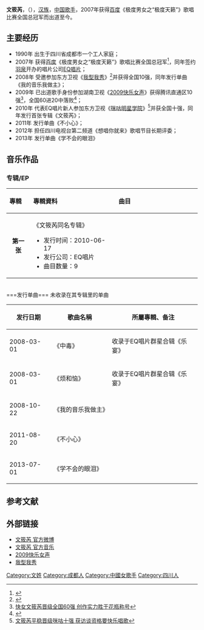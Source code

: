 {{艺人
| 姓名 = 文筱芮
| 类型 = 女歌手
| 图片 = 
| 图片简介 =  
| 原名 =  
| 英文名 =  
| 罗马拼音 =  
| 国籍 ={{PRC}} 
| 民族 = [[汉族|汉族]]
| 出生日期 = {{birth date and age|1990|1|5}}
| 出生地點 ={{CHN}}[[四川省|四川省]][[成都市|成都市]] 
| 职业     = [[歌手|歌手]] 
| 语言     = [[汉语|汉语]] 
| 教育程度 =  
| 宗教信仰 = 
| 音乐类型 = [[华语流行|华语流行]]
| 活跃年代 =2007年-至今
| 唱片公司 = [[EQ唱片|EQ唱片]]（2007-2011）<br>[[华宇春秋文化传媒|华宇春秋文化传媒]]（2012-至今）
| 经纪公司 = [[EQ唱片|EQ唱片]]（2007-2011）<br>[[华宇春秋文化传媒|华宇春秋文化传媒]]（2012-至今） 
| 网站 = http://weibo.com/wenxiaorui 文筱芮 官方微博
}}


'''文筱芮'''，（{{bd|1990年|1月5日|catIdx=W文}}），[[汉族|汉族]]，[[中国|中国]][[歌手|歌手]]，2007年获得[[百度|百度]]《极度男女之“极度天籁”》歌唱比赛全国总冠军而出道至今。

==主要经历==
*1990年 出生于四川省成都市一个工人家庭；
*2007年 获得[[百度|百度]]《极度男女之“极度天籁”》歌唱比赛全国总冠军<ref>{{Cite web |url=http://www.ce.cn/cysc/tech/07hlw/guonei/200707/16/t20070716_12182161.shtml |title=极度男女总决选造星 文筱芮夺冠并签约公司 |access-date=2014-05-28 |archive-url=https://web.archive.org/web/20160304210710/http://www.ce.cn/cysc/tech/07hlw/guonei/200707/16/t20070716_12182161.shtml |archive-date=2016-03-04 |dead-url=yes }}</ref>，同年签约[[羽泉|羽泉]]开办的唱片公司[[EQ唱片|EQ唱片]]；
*2008年 受邀参加东方卫视《[[我型我秀|我型我秀]]》<ref>{{Cite web |url=http://ent.sina.com.cn/y/p/2008-09-01/11102151998.shtml |title=我型我秀文筱芮最终成为本场的MVP |accessdate=2014-05-28 |archive-date=2016-03-04 |archive-url=https://web.archive.org/web/20160304123512/http://ent.sina.com.cn/y/p/2008-09-01/11102151998.shtml |dead-url=no }}</ref>并获得全国10强，同年发行单曲《我的音乐我做主》；
*2009年 已出道歌手身份参加湖南卫视《[[2009快乐女声|2009快乐女声]]》获得腾讯直通区10强<ref>[http://ent.qq.com/a/20090615/000419.htm 快女文筱芮晋级全国60强 创作实力胜于花瓶称号]</ref>，全国60进20中落败<ref>{{Cite web |url=http://ent.163.com/09/0618/13/5C3J7DBR00031GVS.html |title=文筱芮原创止步20强 “快女”公平性遭质疑 |accessdate=2014-05-28 |archive-date=2009-06-22 |archive-url=https://web.archive.org/web/20090622205515/http://ent.163.com/09/0618/13/5C3J7DBR00031GVS.html |dead-url=no }}</ref>； 
*2010年 代表EQ唱片新人参加东方卫视《[[咪咕明星学院|咪咕明星学院]]》<ref>[http://ent.163.com/10/0202/15/5UHE9VI900032PQV.html 文筱芮平稳晋级咪咕十强 获访谈资格要快乐唱歌]</ref>并获全国十强，同年发行首张专辑《文筱芮》；
*2011年 发行单曲《不小心》；
*2012年 担任四川电视台第二频道《想唱你就来》歌唱节目长期评委；
*2013年 发行单曲《学不会的眼泪》

==音乐作品==
===专辑/EP===
{| class="wikitable"
!align="left" width="80px"| 專輯 
!align="left" width="350px"| 專輯資料
!align="left" width="400px"| 曲目
|-
|align="center"| '''第一张'''
|align="left"|《文筱芮同名专辑》  
* 发行时间：2010-06-17
* 发行公司：EQ唱片 
* 曲目数量：9
|align="left" style="font-size: 85%;"|
{{hidden|曲目|
# 快乐的伤心情歌
# 那个
# 勾一勾
# 蝴蝶花开
# 分手吧
# 放走你
# 如果你真的爱我
# 没有为什么
# 舞步
}}
|}<br />
===发行单曲===
未收录在其专辑里的单曲
{| class="wikitable"
|-
! 发行日期  !! 歌曲名稱 !! 所屬專輯、备注 
|-
| 2008-03-01 || 《中毒》  ||收录于EQ唱片群星合辑《乐宴》
|-
| 2008-03-01 || 《烦和恼》 ||收录于EQ唱片群星合辑《乐宴》 
|-
| 2008-10-22 || 《我的音乐我做主》  ||  
|-
| 2011-08-20 || 《不小心》  || 
|-
| 2013-07-01 || 《学不会的眼泪》 || 
|}
 
==参考文献==
{{reflist}}
==外部链接== 
*[http://weibo.com/wenxiaorui 文筱芮 官方微博] {{Wayback|url=http://weibo.com/wenxiaorui |date=20140404005653 }}
*[http://music.baidu.com/artist/1699 文筱芮 官方音乐]{{dead link|date=2018年3月 |bot=InternetArchiveBot |fix-attempted=yes }}  
*[[2009快乐女声|2009快乐女声]] 
*[[我型我秀|我型我秀]]  
{{型秀家族}} 
{{DEFAULTSORT:W文}}
[[Category:文姓|Category:文姓]]
[[Category:成都人|Category:成都人]]
[[Category:中國女歌手|Category:中國女歌手]]
[[Category:四川人|Category:四川人]]